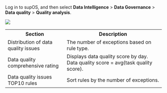 Log in to supOS, and then select **Data Intelligence** > **Data Governance** > **Data quality** > **Quality analysis**.

![](https://wordpressfreezonex.oss-accelerate.aliyuncs.com/supDAM/30.png)

<table>
    <tr>
      <th>Section</th>
      <th>Description</th>
    </tr>
    <tr>
      <td>Distribution of data quality issues</td>
      <td>The number of exceptions based on rule type.</td>
    </tr>
    <tr>
      <td>Data quality comprehensive rating</td>
      <td>Displays data quality score by day. Data quality score = avg(task quality score).</td>
    </tr>
    <tr>
      <td>Data quality issues TOP10 rules</td>
      <td>Sort rules by the number of exceptions.</td>
    </tr>
  </table>
